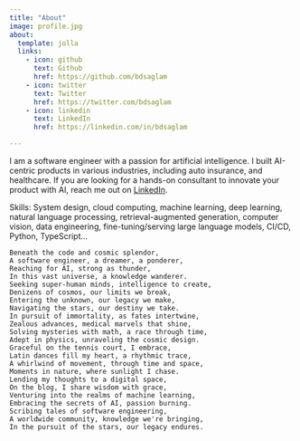 ```yaml
---
title: "About"
image: profile.jpg
about:
  template: jolla
  links:
    - icon: github
      text: Github
      href: https://github.com/bdsaglam
    - icon: twitter
      text: Twitter
      href: https://twitter.com/bdsaglam
    - icon: linkedin
      text: LinkedIn
      href: https://linkedin.com/in/bdsaglam

---
```


I am a software engineer with a passion for artificial intelligence. I built AI-centric products in various industries, including auto insurance, and healthcare. If you are looking for a hands-on consultant to innovate your product with AI, reach me out on [LinkedIn](https://linkedin.com/in/bdsaglam).

Skills: System design, cloud computing, machine learning, deep learning, natural language processing, retrieval-augmented generation, computer vision, data engineering, fine-tuning/serving large language models, CI/CD, Python, TypeScript...

```
Beneath the code and cosmic splendor,
A software engineer, a dreamer, a ponderer,
Reaching for AI, strong as thunder,
In this vast universe, a knowledge wanderer.
Seeking super-human minds, intelligence to create,
Denizens of cosmos, our limits we break,
Entering the unknown, our legacy we make,
Navigating the stars, our destiny we take.
In pursuit of immortality, as fates intertwine,
Zealous advances, medical marvels that shine,
Solving mysteries with math, a race through time,
Adept in physics, unraveling the cosmic design.
Graceful on the tennis court, I embrace,
Latin dances fill my heart, a rhythmic trace,
A whirlwind of movement, through time and space,
Moments in nature, where sunlight I chase.
Lending my thoughts to a digital space,
On the blog, I share wisdom with grace,
Venturing into the realms of machine learning,
Embracing the secrets of AI, passion burning.
Scribing tales of software engineering,
A worldwide community, knowledge we're bringing,
In the pursuit of the stars, our legacy endures.
```